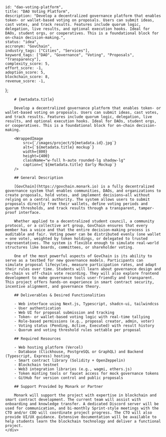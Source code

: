 
    
    id: "dao-voting-platform",
    title: "DAO Voting Platform",
    description: "Develop a decentralized governance platform that enables token- or wallet-based voting on proposals. Users can submit ideas, cast votes, and track results. Features include quorum logic, delegation, live results, and optional execution hooks. Ideal for DAOs, student orgs, or cooperatives. This is a foundational block for on-chain decision-making.",
    status: "idea",
    accronym: "GovChain",
    industry_tags: ["Cities", "Services"],
    keyword_tags: ["DAO", "Governance", "Voting", "Proposals", "Transparency"],
    complexity_score: 5,
    effort_score: -1,
    adoption_score: 5,
    blockchain_score: 8,
    revenue_score: -1,
};

<div className="flex">
    <div className="hidden sticky top-0">
        <ProjectMetadata metadata={metadata} />
    </div>
    <div className="w-full">

        # {metadata.title}

        Develop a decentralized governance platform that enables token- or wallet-based voting on proposals. Users can submit ideas, cast votes, and track results. Features include quorum logic, delegation, live results, and optional execution hooks. Ideal for DAOs, student orgs, or cooperatives. This is a foundational block for on-chain decision-making.

        <WrappedImage
            src={`/images/project/${metadata.id}.jpg`}
            alt={`${metadata.title} mockup`}
            width={800}
            height={400}
            className="w-full h-auto rounded-lg shadow-lg"
            caption={`${metadata.title} Early Mockup`}
        />

        ## General Description

        [GovChain](https://govchain.monark.io) is a fully decentralized governance system that enables communities, DAOs, and organizations to create proposals, hold votes, and implement decisions—all without relying on a central authority. The system allows users to submit proposals directly from their wallets, define voting periods and quorum thresholds, and track results through a transparent, tamper-proof interface.
        
        Whether applied to a decentralized student council, a community protocol, or a collective art group, GovChain ensures that every member has a voice and that the entire decision-making process is auditable and fair. Voting power can be distributed evenly (one wallet = one vote), weighted by token holdings, or delegated to trusted representatives. The system is flexible enough to simulate real-world structures like boards, committees, or shareholder voting.
        
        One of the most powerful aspects of GovChain is its ability to serve as a testbed for new governance models. Participants can simulate proposal lifecycles, measure participation rates, and adapt their rules over time. Students will learn about governance design and on-chain vs off-chain vote recording. They will also explore frontend development to make governance tools user-friendly and transparent. This project offers hands-on experience in smart contract security, incentive alignment, and governance theory.

        ## Deliverables & Desired Functionalities

        - Web interface using Next.js, Typescript, shadcn-ui, tailwindcss
        - User authentication 
        - Web UI for proposal submission and tracking
        - Token- or wallet-based voting logic with real-time tallying
        - Role-based permissions (e.g., proposal creator, admin, voter)
        - Voting status (Pending, Active, Executed) with result history
        - Quorum and voting threshold rules settable per proposal

        ## Required Resources

        - Web hosting platform (Vercel)
        - Database (Clickhouse, PostgreSQL or GraphQL) and Backend (Typescript, Express) hosting
        - Smart contract library (Solidity + OpenZeppelin)
        - Blockchain testnet
        - Web3 integration libraries (e.g., wagmi, ethers.js)
        - Token minting tools or faucet access for mock governance tokens
        - GitHub for version control and public proposals

        ## Support Provided by Monark or Partner

        Monark will support the project with expertise in blockchain and smart contract development. The current team will assist with onboarding and knowledge transfer. A dedicated Discord server will be used for communication, and bi-monthly Sprint-style meetings with the CTO and/or COO will coordinate project progress. The CTO will also provide UI/UX guidance. Extensive documentation will be available to help students learn the blockchain technology and deliver a functional project.
    </div>
</div>